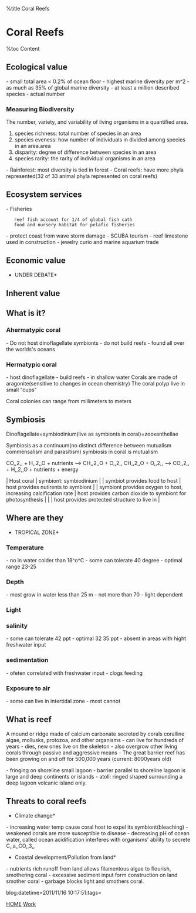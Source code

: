 %title Coral Reefs


=Coral Reefs=
%toc Content

==Ecological value==
- small total area < 0.2% of ocean floor
- highest marine diversity per m^2
- as much as 35% of global marine diversity
- at least a million described species
- actual number
===Measuring Biodiversity===
The number, variety, and variability of living organisms in a quantified area.
# species richness: total number of species in an area
# species eveness: how number of individuals in divided among species in an area.area
# disparity: degree of difference between species in an area
# species rarity: the rarity of individual organisms in an area

- Rainforest: most diversity is tied in forest
- Coral reefs: have more phyla represented(32 of 33 animal phyla represented on coral reefs)

==Ecosystem services==
- Fisheries 
    reef fish account for 1/4 of global fish cath
    food and nursery habitat for pelafic fisheries
- protect coast from wave storm damage
- SCUBA tourism
- reef limestone used in construction
- jewelry curio and marine aquarium trade
==Economic value==
*UNDER DEBATE*
==Inherent value==
==What is it?==
===Ahermatypic coral===
- Do not host dinoflagellate symbionts
- do not build reefs
- found all over the worlds's oceans
===Hermatypic coral===
- host dinoflagellate 
- build reefs
- in shallow water
Corals are made of aragonite(sensitive to changes in ocean chemistry)
The coral polyp live in small "cups"

Coral colonies can range from millimeters to meters

==Symbiosis==
Dinoflagellate=symbiodinium(live as symbionts in coral)=zooxanthellae

Symbiosis as a continuum(no distinct difference between mutualism commensalism and parasitism)
symbiosis in coral is mutualism 

CO,,2,, + H,,2,,O + nutrients --> CH,,2,,O + O,,2,,
CH,,2,,O + O,,2,, --> CO,,2,, + H,,2,,O + nutrients + energy

| Host coral                                                      | symbiont: symbiodinium                                      |
| symbiot provides food to host                                   | host provides nutirents to symbiont                         |
| symbiont provides oxygen to host, increasing calcification rate | host provides carbon dioxide to symbiont for photosynthesis |
|                                                                 | host provides protected structure to live in                |

==Where are they==
*TROPICAL ZONE*
===Temperature===
- no in water colder than 18^o^C 
- some can tolerate 40 degree
- optimal range 23-25
===Depth===
- most grow in water less than 25 m
- not more than 70
- light dependent
===Light===
===salinity===
- some can tolerate 42 ppt
- optimal 32 35 ppt
- absent in areas with hight freshwater input
===sedimentation===
- ofeten correlated with freshwater input
- clogs feeding 
===Exposure to air===
- some can live in intertidal zone
- most cannot
==What is reef==
A mound or ridge made of calcium carbonate secreted by corals coralline algae, mollusks, protozoa, and
other organisms
- can live for hundreds of years
- dies, new ones live on the skeleton
- also overgrow other living corals through passive and aggressive means
- The great barrier reef has been growing on and off for 500,000 years (current: 8000years old)

- fringing on shoreline small lagoon
- barrier parallel to shoreline lagoon is large and deep continents or islands
- atoll: ringed shaped surrounding a deep lagoon volcanic island only.
==Threats to coral reefs==
*Climate change*
- increasing water temp cause coral host to expel its symbiont(bleaching)
- weakened corals are more susceptible to disease
- decreasing pH of ocean water, called ocean acidification interferes with organisms' ability to secrete C,,a,,CO,,3,,
*Coastal development/Pollution from land*
- nutrients rich runoff from land allows filamentous algae to flourish, smothering coral
- excessive sediment input form construction on land smother coral
- garbage blocks light and smothers coral.
    
blog:datetime=2011/11/16 10:17:51:tags=

[[index|HOME]]   [[Work]]
